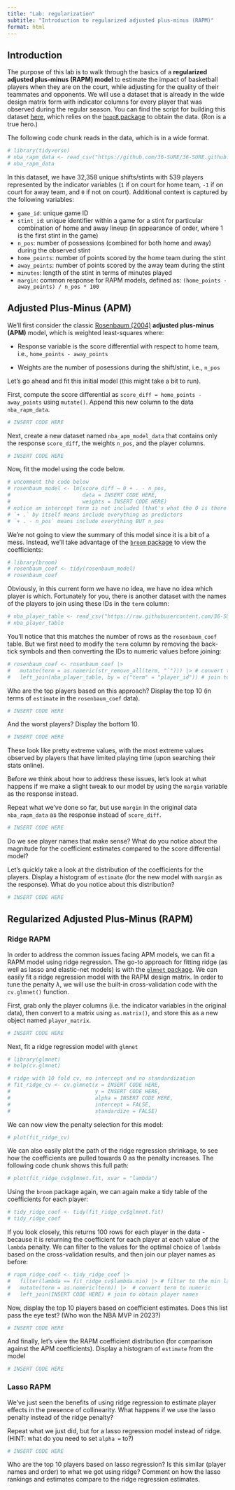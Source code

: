 ```yaml
---
title: "Lab: regularization"
subtitle: "Introduction to regularized adjusted plus-minus (RAPM)"
format: html
---
```


## Introduction

The purpose of this lab is to walk through the basics of a **regularized adjusted plus-minus (RAPM) model** to estimate the impact of basketball players when they are on the court, while adjusting for the quality of their teammates and opponents.
We will use a dataset that is already in the wide design matrix form with indicator columns for every player that was observed during the regular season.
You can find the script for building this dataset [here](https://raw.githubusercontent.com/36-SURE/36-SURE.github.io/main/data/init_nba_rapm_data.R), which relies on the [`hoopR` package](https://hoopr.sportsdataverse.org/) to obtain the data. 
(Ron is a true hero.)

The following code chunk reads in the data, which is in a wide format.

```r
# library(tidyverse)
# nba_rapm_data <- read_csv("https://github.com/36-SURE/36-SURE.github.io/raw/main/data/nba_2223_season_rapm_data.csv.gz")
# nba_rapm_data
```

In this dataset, we have 32,358 unique shifts/stints with 539 players represented by the indicator variables (`1` if on court for home team, `-1` if on court for away team, and `0` if not on court).
Additional context is captured by the following variables:

* `game_id`: unique game ID 
* `stint_id`: unique identifier within a game for a stint for particular combination of home and away lineup (in appearance of order, where 1 is the first stint in the game) 
* `n_pos`: number of possessions (combined for both home and away) during the observed stint 
* `home_points`: number of points scored by the home team during the stint 
* `away_points`: number of points scored by the away team during the stint 
* `minutes`: length of the stint in terms of minutes played 
* `margin`: common response for RAPM models, defined as: `(home_points - away_points) / n_pos * 100`

## Adjusted Plus-Minus (APM)

We'll first consider the classic [Rosenbaum (2004)](https://www.82games.com/comm30.htm) **adjusted plus-minus (APM)** model, which is weighted least-squares where:

*   Response variable is the score differential with respect to home team, i.e., `home_points - away_points`

*   Weights are the number of posessions during the shift/stint, i.e., `n_pos`

Let's go ahead and fit this initial model (this might take a bit to run).

First, compute the score differential as `score_diff = home_points - away_points` using `mutate()`. Append this new column to the data `nba_rapm_data`.

```r
# INSERT CODE HERE
```

Next, create a new dataset named `nba_apm_model_data` that contains only the response `score_diff`, the weights `n_pos`,  and the player columns. 

```r
# INSERT CODE HERE
```

Now, fit the model using the code below.

```r
# uncomment the code below
# rosenbaum_model <- lm(score_diff ~ 0 + . - n_pos, 
#                       data = INSERT CODE HERE,
#                       weights = INSERT CODE HERE)
# notice an intercept term is not included (that's what the 0 is there for)
# `+ .` by itself means include everything as predictors
# `+ . - n_pos` means include everything BUT n_pos 
```

We're not going to view the summary of this model since it is a bit of a mess. 
Instead, we'll take advantage of the [`broom` package](https://broom.tidymodels.org/index.html) to view the coefficients:

```r
# library(broom)
# rosenbaum_coef <- tidy(rosenbaum_model)
# rosenbaum_coef
```

Obviously, in this current form we have no idea, we have no idea which player is which. Fortunately for you, there is another dataset with the names of the players to join using these IDs in the `term` column: 

```r
# nba_player_table <- read_csv("https://raw.githubusercontent.com/36-SURE/36-SURE.github.io/main/data/nba_2223_player_table.csv")
# nba_player_table
```

You'll notice that this matches the number of rows as the `rosenbaum_coef` table.
But we first need to modify the `term` column by removing the back-tick symbols and then converting the IDs to numeric values before joining:

```r
# rosenbaum_coef <- rosenbaum_coef |>
#   mutate(term = as.numeric(str_remove_all(term, "`"))) |> # convert term to numeric
#   left_join(nba_player_table, by = c("term" = "player_id")) # join to obtain player names
```

Who are the top players based on this approach? Display the top 10 (in terms of `estimate` in the `rosenbaum_coef` data).

```r
# INSERT CODE HERE
```

And the worst players? Display the bottom 10.

```r
# INSERT CODE HERE
```

These look like pretty extreme values, with the most extreme values observed by players that have limited playing time (upon searching their stats online).


Before we think about how to address these issues, let's look at what happens if we make a slight tweak to our model by using the `margin` variable as the response instead.

Repeat what we've done so far, but use `margin` in the original data `nba_rapm_data` as the response instead of `score_diff`.

```r
# INSERT CODE HERE
```

Do we see player names that make sense? What do you notice about the magnitude for the coefficient estimates compared to the score differential model?

Let's quickly take a look at the distribution of the coefficients for the players. Display a histogram of `estimate` (for the new model with `margin` as the response). What do you notice about this distribution?

```r
# INSERT CODE HERE
```

## Regularized Adjusted Plus-Minus (RAPM)

### Ridge RAPM

In order to address the common issues facing APM models, we can fit a RAPM model using ridge regression.
The go-to approach for fitting ridge (as well as lasso and elastic-net models) is with the [`glmnet` package](https://glmnet.stanford.edu/articles/glmnet.html). 
We can easily fit a ridge regression model with the RAPM design matrix.
In order to tune the penalty $\lambda$, we will use the built-in cross-validation code with the `cv.glmnet()` function.

First, grab only the player columns (i.e. the indicator variables in the original data), then convert to a matrix using `as.matrix()`, and store this as a new object named `player_matrix`.

```r
# INSERT CODE HERE
```

Next, fit a ridge regression model with `glmnet`

```r
# library(glmnet)
# help(cv.glmnet)

# ridge with 10 fold cv, no intercept and no standardization
# fit_ridge_cv <- cv.glmnet(x = INSERT CODE HERE, 
#                           y = INSERT CODE HERE, 
#                           alpha = INSERT CODE HERE, 
#                           intercept = FALSE, 
#                           standardize = FALSE)
```

We can now view the penalty selection for this model:

```r
# plot(fit_ridge_cv)
```

We can also easily plot the path of the ridge regression shrinkage, to see how the coefficients are pulled towards 0 as the penalty increases.
The following code chunk shows this full path:

```r
# plot(fit_ridge_cv$glmnet.fit, xvar = "lambda")
```

Using the `broom` package again, we can again make a tidy table of the coefficients for each player:

```r
# tidy_ridge_coef <- tidy(fit_ridge_cv$glmnet.fit)
# tidy_ridge_coef
```

If you look closely, this returns 100 rows for each player in the data - because it is returning the coefficient for each player at each value of the `lambda` penalty. 
We can filter to the values for the optimal choice of `lambda` based on the cross-validation results, and then join our player names as before:

```r
# rapm_ridge_coef <- tidy_ridge_coef |>
#   filter(lambda == fit_ridge_cv$lambda.min) |> # filter to the min lambda CV
#   mutate(term = as.numeric(term)) |>  # convert term to numeric
#   left_join(INSERT CODE HERE) # join to obtain player names
```

Now, display the top 10 players based on coefficient estimates. Does this list pass the eye test? (Who won the NBA MVP in 2023?)

```r
# INSERT CODE HERE
```

And finally, let's view the RAPM coefficient distribution (for comparison against the APM coefficients). Display a histogram of `estimate` from the model

```r
# INSERT CODE HERE
```

### Lasso RAPM

We've just seen the benefits of using ridge regression to estimate player effects in the presence of collinearity.
What happens if we use the lasso penalty instead of the ridge penalty?

Repeat what we just did, but for a lasso regression model instead of ridge.
(HINT: what do you need to set `alpha = ` to?)

```r
# INSERT CODE HERE
```

Who are the top 10 players based on lasso regression? Is this similar (player names and order) to what we got using ridge?
Comment on how the lasso rankings and estimates compare to the ridge regression estimates.

